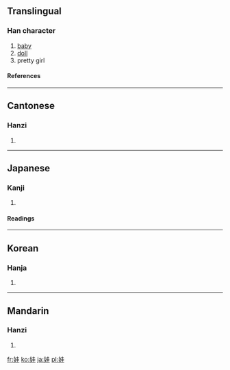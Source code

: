 ==Translingual==
===Han character===
{{Han char|rn=38|rad=女|as=06|sn=9|four=4441<sub>4</sub>|canj=女土土 (VGG)}}
# [[baby]]
# [[doll]]
# pretty girl
====References====
{{Han ref|kx=0261.290|dkj=06262|dj=0528.020|hdz=21042.060|uh=5A03|ud=23043|bh=ABBD|bd=43965}}
----
==Cantonese==
===Hanzi===
{{yue-hanzi|jyut=|y=wa1}}
# {{defn|Cantonese}}
----
==Japanese==
===Kanji===
{{ja-kanji|grade=|rs=女06}}
# {{defn|Japanese}} 
====Readings====
{{ja-readings|on=[[あ]] (a), [[あい]] (ai)|kun=[[うつくしい]] (utsukushii)}}
----
==Korean==
===Hanja===
{{ko-hanja|hangeul=왜|rv=wae|mr=wae}}
# {{defn|Korean}}
----
==Mandarin==
===Hanzi===
{{cmn-hanzi|pin=[[wá]] ([[wa2]])|wg=wa<sup>2</sup>}}
# {{defn|Mandarin}}

[[fr:娃]]
[[ko:娃]]
[[ja:娃]]
[[pl:娃]]